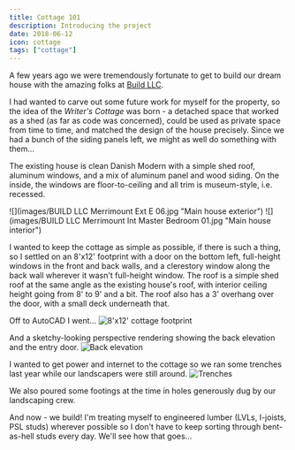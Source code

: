 ```yaml
---
title: Cottage 101
description: Introducing the project
date: 2018-06-12
icon: cottage
tags: ["cottage"]
---
```


A few years ago we were tremendously fortunate to get to build our dream house with the amazing folks at [Build LLC](https://www.buildllc.com/).

I had wanted to carve out some future work for myself for the property, so the idea of the _Writer's Cottage_ was born -
a detached space that worked as a shed (as far as code was concerned), could be used as private space from time to time,
and matched the design of the house precisely. Since we had a bunch of the siding panels left, we might as well do something with them...

The existing house is clean Danish Modern with a simple shed roof, aluminum windows, and a mix of aluminum panel and wood siding.
On the inside, the windows are floor-to-ceiling and all trim is museum-style, i.e. recessed.

![](images/BUILD LLC Merrimount Ext E 06.jpg "Main house exterior")
![](images/BUILD LLC Merrimount Int Master Bedroom 01.jpg "Main house interior")

I wanted to keep the cottage as simple as possible, if there is such a thing, so I settled on an 8'x12' footprint
with a door on the bottom left, full-height windows in the front and back walls, and a clerestory window along the back wall wherever it wasn't full-height window.
The roof is a simple shed roof at the same angle as the existing house's roof, with interior ceiling height going from 8' to 9' and a bit.
The roof also has a 3' overhang over the door, with a small deck underneath that.

Off to AutoCAD I went...
![](images/autocad-top.png "8'x12' cottage footprint")

And a sketchy-looking perspective rendering showing the back elevation and the entry door.
![](images/autocad-3d-back.png "Back elevation")

I wanted to get power and internet to the cottage so we ran some trenches last year while our landscapers were still around.
![](images/IMG_20170129_151022.jpg "Trenches")

We also poured some footings at the time in holes generously dug by our landscaping crew.

And now - we build!
I'm treating myself to engineered lumber (LVLs, I-joists, PSL studs) wherever possible so I don't have to keep sorting through bent-as-hell studs every day.
We'll see how that goes...
